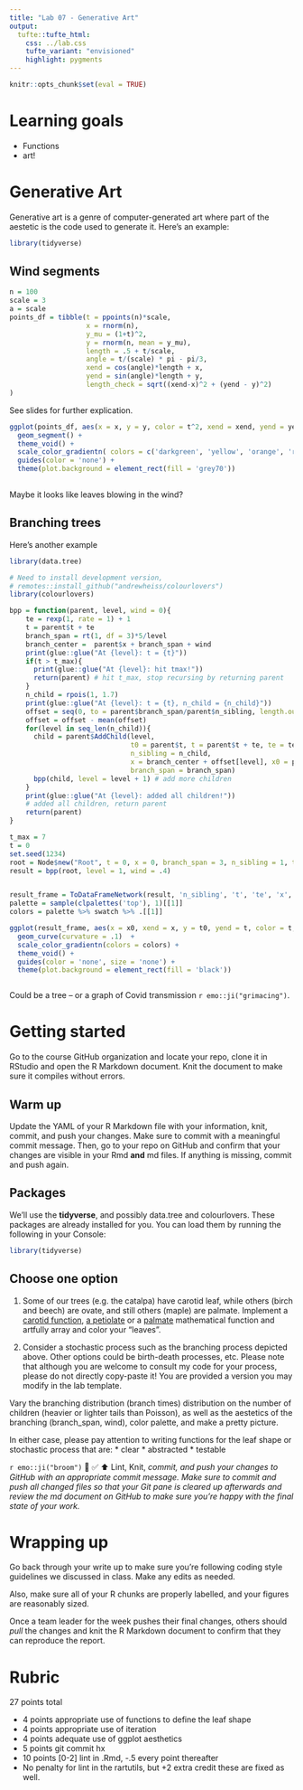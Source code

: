 ```yaml
---
title: "Lab 07 - Generative Art"
output: 
  tufte::tufte_html:
    css: ../lab.css
    tufte_variant: "envisioned"
    highlight: pygments
---
```


```r
knitr::opts_chunk$set(eval = TRUE)
```


# Learning goals

-  Functions
-  art!

# Generative Art

Generative art is a genre of computer-generated art where part of the aestetic is the code used to generate it.  Here's an example:

```r
library(tidyverse)
```


## Wind segments

```r
n = 100
scale = 3
a = scale
points_df = tibble(t = ppoints(n)*scale, 
                   x = rnorm(n), 
                   y_mu = (1+t)^2,
                   y = rnorm(n, mean = y_mu),
                   length = .5 + t/scale,
                   angle = t/(scale) * pi - pi/3,
                   xend = cos(angle)*length + x,
                   yend = sin(angle)*length + y,
                   length_check = sqrt((xend-x)^2 + (yend - y)^2)
)
```

See slides for further explication.

```r
ggplot(points_df, aes(x = x, y = y, color = t^2, xend = xend, yend = yend)) + 
  geom_segment() + 
  theme_void() + 
  scale_color_gradientn( colors = c('darkgreen', 'yellow', 'orange', 'red', 'black')) +
  guides(color = 'none') + 
  theme(plot.background = element_rect(fill = 'grey70'))
  
```

Maybe it looks like leaves blowing in the wind?


## Branching trees

Here's another example

```r
library(data.tree)

# Need to install development version,
# remotes::install_github("andrewheiss/colourlovers")
library(colourlovers)

bpp = function(parent, level, wind = 0){
    te = rexp(1, rate = 1) + 1
    t = parent$t + te
    branch_span = rt(1, df = 3)*5/level
    branch_center =  parent$x + branch_span + wind
    print(glue::glue("At {level}: t = {t}"))
    if(t > t_max){
      print(glue::glue("At {level}: hit tmax!"))
      return(parent) # hit t_max, stop recursing by returning parent
    }
    n_child = rpois(1, 1.7)
    print(glue::glue("At {level}: t = {t}, n_child = {n_child}"))
    offset = seq(0, to = parent$branch_span/parent$n_sibling, length.out = n_child)
    offset = offset - mean(offset)
    for(level in seq_len(n_child)){
      child = parent$AddChild(level, 
                              t0 = parent$t, t = parent$t + te, te = te, 
                              n_sibling = n_child, 
                              x = branch_center + offset[level], x0 = parent$x,
                              branch_span = branch_span)
      bpp(child, level = level + 1) # add more children
    }
    print(glue::glue("At {level}: added all children!"))
    # added all children, return parent
    return(parent)
}

t_max = 7
t = 0
set.seed(1234)
root = Node$new("Root", t = 0, x = 0, branch_span = 3, n_sibling = 1, te = -1)
result = bpp(root, level = 1, wind = .4)


result_frame = ToDataFrameNetwork(result, 'n_sibling', 't', 'te', 'x', 'x0', 't0', 'level')
palette = sample(clpalettes('top'), 1)[[1]] 
colors = palette %>% swatch %>% .[[1]]

ggplot(result_frame, aes(x = x0, xend = x, y = t0, yend = t, color = t, size = 1/level)) + 
  geom_curve(curvature = .1)  +
  scale_color_gradientn(colors = colors) +
  theme_void() + 
  guides(color = 'none', size = 'none') +
  theme(plot.background = element_rect(fill = 'black'))



```

Could be a tree -- or a graph of Covid transmission `r emo::ji("grimacing")`.

# Getting started

Go to the course GitHub organization and locate your repo, clone it in RStudio and open the R Markdown document.
Knit the document to make sure it compiles without errors.

## Warm up

Update the YAML of your R Markdown file with your information, knit, commit, and push your changes.
Make sure to commit with a meaningful commit message.
Then, go to your repo on GitHub and confirm that your changes are visible in your Rmd **and** md files.
If anything is missing, commit and push again.

## Packages

We'll use the **tidyverse**, and possibly data.tree and colourlovers.
These packages are already installed for you.
You can load them by running the following in your Console:

```r
library(tidyverse)
```




## Choose one option

1. Some of our trees (e.g. the catalpa) have carotid leaf, while others (birch and beech) are ovate, and still others (maple) are palmate.  Implement a [carotid function](https://mathworld.wolfram.com/HeartCurve.html), [a petiolate](https://pdfs.semanticscholar.org/f0d6/60b1ca7a5cdeafd055b59bcd0f225d66be1f.pdf)
or a [palmate](https://math.stackexchange.com/questions/1587947/the-plot-of-a-leaf) mathematical function and artfully array and color your "leaves".  

2. Consider a stochastic process such as the branching process depicted above.  Other options could be birth-death processes, etc. Please note that although you are welcome to consult my code for your process, please do not directly copy-paste it!  You are provided a version you may modify in the lab template.

Vary the branching distribution (branch times) distribution on the number of children (heavier or lighter tails than Poisson), as well as the aestetics of the branching (branch_span, wind), color palette, and make a pretty picture.

In either case, please pay attention to writing functions for the leaf shape or stochastic process that are:
*  clear
*  abstracted
*  testable


`r emo::ji("broom")` 🧶 ✅ ⬆️ Lint, Knit, *commit, and push your changes to GitHub with an appropriate commit message. Make sure to commit and push all changed files so that your Git pane is cleared up afterwards and review the md document on GitHub to make sure you're happy with the final state of your work.*

# Wrapping up

Go back through your write up to make sure you're following coding style guidelines we discussed in class.
Make any edits as needed.

Also, make sure all of your R chunks are properly labelled, and your figures are reasonably sized.

Once a team leader for the week pushes their final changes, others should *pull* the changes and knit the R Markdown document to confirm that they can reproduce the report.

# Rubric

27 points total

*  4 points appropriate use of functions to define the leaf shape
*  4 points appropriate use of iteration
*  4 points adequate use of ggplot aesthetics
*  5 points git commit hx
*  10 points [0-2] lint in .Rmd, -.5 every point thereafter
*  No penalty for lint in the rartutils, but +2 extra credit these are fixed as well.
